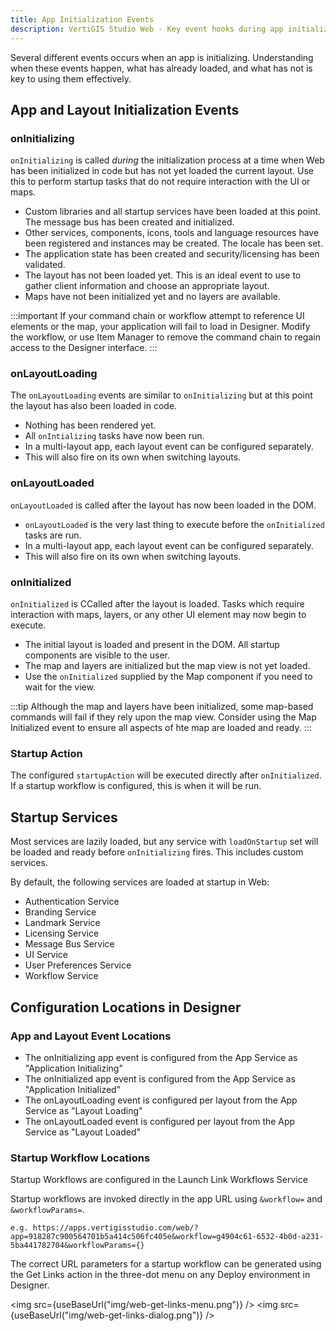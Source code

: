 ```yaml
---
title: App Initialization Events
description: VertiGIS Studio Web - Key event hooks during app initialization and how to use them
---
```



Several different events occurs when an app is initializing. Understanding when these events happen, what has already loaded, and what has not is key to using them effectively.

## App and Layout Initialization Events

### onInitializing

`onInitializing` is called _during_ the initialization process at a time when Web has been initialized in code but has not yet loaded the current layout. Use this to perform startup tasks that do not require interaction with the UI or maps.

-   Custom libraries and all startup services have been loaded at this point. The message bus has been created and initialized.
-   Other services, components, icons, tools and language resources have been registered and instances may be created. The locale has been set.
-   The application state has been created and security/licensing has been validated.
-   The layout has not been loaded yet. This is an ideal event to use to gather client information and choose an appropriate layout.
-   Maps have not been initialized yet and no layers are available.

:::important
If your command chain or workflow attempt to reference UI elements or the map, your application will fail to load in Designer. Modify the workflow, or use Item Manager to remove the command chain to regain access to the Designer interface.
:::

### onLayoutLoading

The `onLayoutLoading` events are similar to `onInitializing` but at this point the layout has also been loaded in code.

-   Nothing has been rendered yet.
-   All `onIntializing` tasks have now been run.
-   In a multi-layout app, each layout event can be configured separately.
-   This will also fire on its own when switching layouts.

### onLayoutLoaded

`onLayoutLoaded` is called after the layout has now been loaded in the DOM.

-   `onLayoutLoaded` is the very last thing to execute before the `onInitialized` tasks are run.
-   In a multi-layout app, each layout event can be configured separately.
-   This will also fire on its own when switching layouts.

### onInitialized

`onInitialized` is CCalled after the layout is loaded. Tasks which require interaction with maps, layers, or any other UI element may now begin to execute.

-   The initial layout is loaded and present in the DOM. All startup components are visible to the user.
-   The map and layers are initialized but the map view is not yet loaded.
-   Use the `onInitialized` supplied by the Map component if you need to wait for the view.

:::tip
Although the map and layers have been initialized, some map-based commands will fail if they rely upon the map view. Consider using the Map Initialized event to ensure all aspects of hte map are loaded and ready.
:::

### Startup Action

The configured `startupAction` will be executed directly after `onInitialized`. If a startup workflow is configured, this is when it will be run.

## Startup Services

Most services are lazily loaded, but any service with `loadOnStartup` set will be loaded and ready before `onInitializing` fires. This includes custom services.

By default, the following services are loaded at startup in Web:

-   Authentication Service
-   Branding Service
-   Landmark Service
-   Licensing Service
-   Message Bus Service
-   UI Service
-   User Preferences Service
-   Workflow Service

## Configuration Locations in Designer

### App and Layout Event Locations

-   The onInitializing app event is configured from the App Service as "Application Initializing"
-   The onInitialized app event is configured from the App Service as "Application Initialized"
-   The onLayoutLoading event is configured per layout from the App Service as "Layout Loading"
-   The onLayoutLoaded event is configured per layout from the App Service as "Layout Loaded"

### Startup Workflow Locations

Startup Workflows are configured in the Launch Link Workflows Service

Startup workflows are invoked directly in the app URL using `&workflow=` and `&workflowParams=`.

```
e.g. https://apps.vertigisstudio.com/web/?app=918287c900564701b5a414c506fc405e&workflow=g4904c61-6532-4b0d-a231-5ba441782704&workflowParams={}
```

The correct URL parameters for a startup workflow can be generated using the Get Links action in the three-dot menu on any Deploy environment in Designer.

<img src={useBaseUrl("img/web-get-links-menu.png")} />
<img src={useBaseUrl("img/web-get-links-dialog.png")} />
